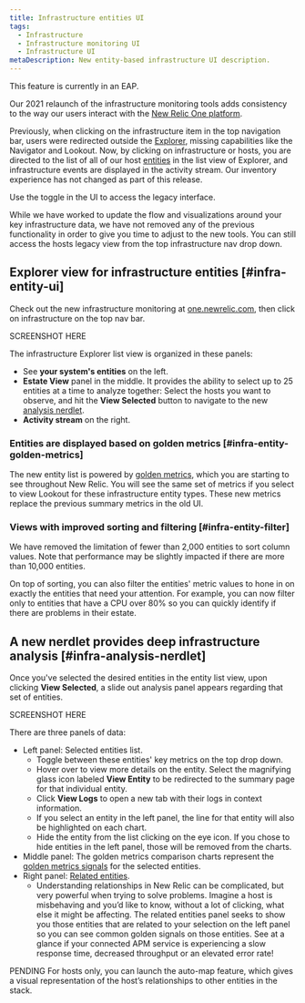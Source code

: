 ```yaml
---
title: Infrastructure entities UI
tags:
  - Infrastructure
  - Infrastructure monitoring UI
  - Infrastructure UI
metaDescription: New entity-based infrastructure UI description.
---
```


<Callout variant="important">
This feature is currently in an EAP.
</Callout>

Our 2021 relaunch of the infrastructure monitoring tools adds consistency to the way our users interact with the [New Relic One platform](/docs/new-relic-one/use-new-relic-one/get-started/introduction-new-relic-one/). 

Previously, when clicking on the infrastructure item in the top navigation bar, users were redirected outside the [Explorer](/docs/new-relic-one/use-new-relic-one/core-concepts/new-relic-explorer-view-performance-across-apps-services-hosts/), missing capabilities like the Navigator and Lookout. Now, by clicking on infrastructure or hosts, you are directed to the list of all of our host [entities](/docs/new-relic-one/use-new-relic-one/core-concepts/what-entity-new-relic/) in the list view of Explorer, and infrastructure events are displayed in the activity stream. Our inventory experience has not changed as part of this release.

<Callout variant="tip">
  Use the toggle in the UI to access the legacy interface.
  
  While we have worked to update the flow and visualizations around your key infrastructure data, we have not removed any of the previous functionality in order to give you time to adjust to the new tools. You can still access the hosts legacy view from the top infrastructure nav drop down.   
</Callout>

## Explorer view for infrastructure entities [#infra-entity-ui]

Check out the new infrastructure monitoring at [one.newrelic.com](https://one.newrelic.com), then click on infrastructure on the top nav bar.

SCREENSHOT HERE

The infrastructure Explorer list view is organized in these panels:
* See **your system's entities** on the left.
* **Estate View** panel in the middle. It provides the ability to select up to 25 entities at a time to analyze together: Select the hosts you want to observe, and hit the **View Selected** button to navigate to the new [analysis nerdlet](#infra-analysis-nerdlet).
* **Activity stream** on the right.

### Entities are displayed based on golden metrics [#infra-entity-golden-metrics]

The new entity list is powered by [golden metrics](/docs/apis/nerdgraph/examples/golden-metrics-entities-nerdgraph-api-tutorial/), which you are starting to see throughout New Relic. You will see the same set of metrics if you select to view Lookout for these infrastructure entity types. These new metrics replace the previous summary metrics in the old UI. 

### Views with improved sorting and filtering [#infra-entity-filter]
We have removed the limitation of fewer than 2,000 entities to sort column values. Note that performance may be slightly impacted if there are more than 10,000 entities.   

On top of sorting, you can also filter the entities' metric values to hone in on exactly the entities that need your attention. For example, you can now filter only to entities that have a CPU over 80% so you can quickly identify if there are problems in their estate. 

## A new nerdlet provides deep infrastructure analysis [#infra-analysis-nerdlet]
Once you've selected the desired entities in the entity list view, upon clicking **View Selected**, a slide out analysis panel appears regarding that set of entities.

SCREENSHOT HERE

There are three panels of data:
* Left panel: Selected entities list. 
  * Toggle between these entities' key metrics on the top drop down.
  * Hover over to view more details on the entity. Select the magnifying glass icon labeled **View Entity** to be redirected to the summary page for that individual entity. 
  * Click **View Logs** to open a new tab with their logs in context information. 
  * If you select an entity in the left panel, the line for that entity will also be highlighted on each chart. 
  * Hide the entity from the list clicking on the eye icon. If you chose to hide entities in the left panel, those will be removed from the charts.   
* Middle panel: The golden metrics comparison charts represent the [golden metrics signals](https://github.com/newrelic/entity-definitions) for the selected entities.
* Right panel: [Related entities](/docs/new-relic-one/use-new-relic-one/core-concepts/what-entity-new-relic/#related-entities).
  * Understanding relationships in New Relic can be complicated, but very powerful when trying to solve problems. Imagine a host is misbehaving and you’d like to know, without a lot of clicking, what else it might be affecting. The related entities panel seeks to show you those entities that are related to your selection on the left panel so you can see common golden signals on those entities. See at a glance if your connected APM service is experiencing a slow response time, decreased throughput or an elevated error rate!

PENDING For hosts only, you can launch the auto-map feature, which gives a visual representation of the host’s relationships to other entities in the stack.
